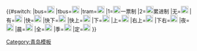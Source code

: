{{#switch:{{{1}}}
|bus=[[File:Emoji u1f683.svg|20px|公共汽车|alt=公共汽车的图形|link=]]
|tbus=[[File:Emoji u1f68e.svg|20px|无轨电车|alt=无轨电车的图形|link=]]
|tram=[[File:Emoji u1f68b.svg|20px|有轨电车|alt=有轨电车的图形|link=]]
|1=[[File:Emoji ticket 1.svg|20px|一票制|alt=车票上写数字1|link=]]一票制
|2=[[File:Emoji ticket 1-2.svg|20px|累进制|alt=车票上写数字1和2|link=]]累进制
|无=[[File:Ticketing-Fare box.svg|20px|无人售票|alt=无人售票的图形|link=]]
|有=[[File:Ticketing-Bus conductor.svg|20px|有人售票|alt=有人售票的图形|link=]]
|快=[[File:Emoji_u23e9.svg|20px|快车|alt=快进的向右双箭头图形|link=]]
|快下=[[File:Emoji_u23ec.svg|20px|下行快车|alt=快进的向下双箭头图形|link=]]
|快上=[[File:Emoji_u23eb.svg|20px|上行快车|alt=快进的向上双箭头图形|link=]]
|下=[[File:Emoji_u1f53d.svg|20px|下行|alt=向下箭头图形|link=]]
|上=[[File:Emoji_u1f53c.svg|20px|上行|alt=向上箭头图形|link=]]
|右上=[[File:Emoji_u2934.svg|20px|环行返程|alt=向右上拐弯箭头图形|link=]]
|下右=[[File:Emoji down-right.svg|20px|环行尽端|alt=向下右拐弯箭头图形|link=]]
|夜=[[File:Fxemoji_u1F303.svg|20px|夜间加车|alt=夜间的图形|link=]]
|晨=[[File:Fxemoji_u1F305.svg|20px|凌晨加车|alt=凌晨的图形|link=]]
|全=[[File:Emoji hot and cold.svg|20px|全年空调|alt=太阳和雪花各半的图形|link=]]
|季=[[File:Emoji hot and cold time.svg|20px|季节空调|alt=太阳和雪花各半外加钟表的图形|link=]]
|定=[[File:Emojione_1F563.svg|20px|定点发车|alt=钟表的图形|link=]]
}}<noinclude>[[Category:青岛模板]]</noinclude>